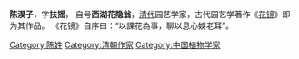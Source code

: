 '''陈淏子'''{{BD|1612年||？}}，字'''扶摇'''， 自号'''西湖花隐翁'''，[[清代|清代]]园艺学家，古代园艺学著作《[[花镜|花镜]]》即为其作品。
{{Authority control}}
《花镜》自序曰：“以課花為事，聊以息心娛老耳”。
{{清朝人物小作品}}
[[Category:陈姓|Category:陈姓]]
[[Category:清朝作家|Category:清朝作家]]
[[Category:中国植物学家|Category:中国植物学家]]